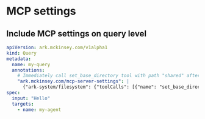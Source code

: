 # MCP settings

## Include MCP settings on query level

```yaml
apiVersion: ark.mckinsey.com/v1alpha1
kind: Query
metadata:
  name: my-query
  annotations:
    # Immediately call set_base_directory tool with path "shared" after initiating connection to filesystem
    "ark.mckinsey.com/mcp-server-settings": |
      {"ark-system/filesystem": {"toolCalls": [{"name": "set_base_directory", "arguments": {"path": "./shared"}}]}}
spec:
  input: "Hello"
  targets:
    - name: my-agent
```
